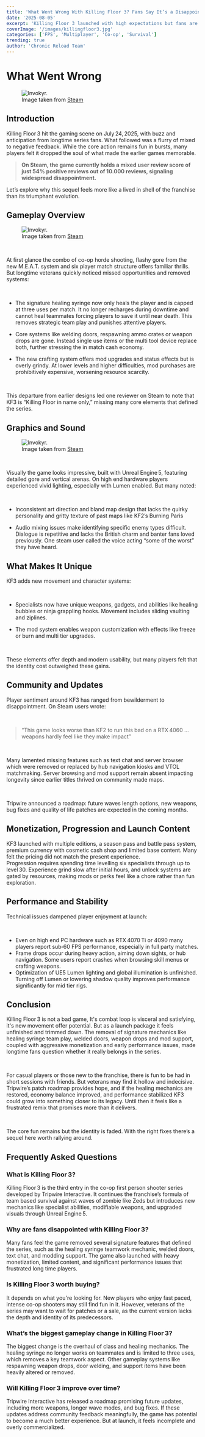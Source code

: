 ```yaml
---
title: 'What Went Wrong With Killing Floor 3? Fans Say It’s a Disappointing Mess'
date: '2025-08-05'
excerpt: 'Killing Floor 3 launched with high expectations but fans are calling it disappointing. Missing core features, performance issues, and aggressive monetization have left longtime players frustrated. Here’s what went wrong, and whether Tripwire can turn it around.'
coverImage: '/images/killingfloor3.jpg'
categories: ['FPS', 'Multiplayer', 'Co-op', 'Survival']
trending: true
author: 'Chronic Reload Team'
---
```

 
# What Went Wrong

<figure className="text-center">
  <img src="/images/killingfloor3-2.jpg" alt="Invokyr." className="mx-auto max-w-full" />
  <figcaption className="text-sm text-gray-500 mt-2">
    <span className="italic">Image taken from <a href="https://store.steampowered.com/" target="_blank" rel="noopener noreferrer" className="underline">Steam</a></span>
  </figcaption>
</figure>

## Introduction  
Killing Floor 3 hit the gaming scene on July 24, 2025, with buzz and anticipation from longtime series fans. What followed was a flurry of mixed to negative feedback. 
While the core action remains fun in bursts, many players felt it dropped the soul of what made the earlier games memorable. 

> **On Steam, the game currently holds a mixed user review score of just 54% positive reviews out of 10.000 reviews, signaling widespread disappointment.**

Let’s explore why this sequel feels more like a lived in shell of the franchise than its triumphant evolution.

## Gameplay Overview  
<figure className="text-center">
  <img src="/images/killingfloor3-3.jpg" alt="Invokyr." className="mx-auto max-w-full" />
  <figcaption className="text-sm text-gray-500 mt-2">
    <span className="italic">Image taken from <a href="https://store.steampowered.com/" target="_blank" rel="noopener noreferrer" className="underline">Steam</a></span>
  </figcaption>
</figure>

&nbsp;

At first glance the combo of co-op horde shooting, flashy gore from the new M.E.A.T. system and six player match structure offers familiar thrills. 
But longtime veterans quickly noticed missed opportunities and removed systems:

&nbsp;

- The signature healing syringe now only heals the player and is capped at three uses per match. It no longer recharges during downtime and cannot heal teammates forcing players to save it until near death. This removes strategic team play and punishes attentive players.

- Core systems like welding doors, respawning ammo crates or weapon drops are gone. Instead single use items or the multi tool device replace both, further stressing the in match cash economy.

- The new crafting system offers mod upgrades and status effects but is overly grindy. At lower levels and higher difficulties, mod purchases are prohibitively expensive, worsening resource scarcity.

&nbsp;

This departure from earlier designs led one reviewer on Steam to note that KF3 is “Killing Floor in name only,” missing many core elements that defined the series.

## Graphics and Sound  
<figure className="text-center">
  <img src="/images/killingfloor3-4.jpg" alt="Invokyr." className="mx-auto max-w-full" />
  <figcaption className="text-sm text-gray-500 mt-2">
    <span className="italic">Image taken from <a href="https://store.steampowered.com/" target="_blank" rel="noopener noreferrer" className="underline">Steam</a></span>
  </figcaption>
</figure>

&nbsp;

Visually the game looks impressive, built with Unreal Engine 5, featuring detailed gore and vertical arenas. On high end hardware players experienced vivid lighting, especially with Lumen enabled. But many noted:

&nbsp;

- Inconsistent art direction and bland map design that lacks the quirky personality and gritty texture of past maps like KF2’s Burning Paris

- Audio mixing issues make identifying specific enemy types difficult. Dialogue is repetitive and lacks the British charm and banter fans loved previously. One steam user called the voice acting “some of the worst” they have heard.

## What Makes It Unique  
KF3 adds new movement and character systems:

&nbsp;

- Specialists now have unique weapons, gadgets, and abilities like healing bubbles or ninja grappling hooks. Movement includes sliding vaulting and ziplines.

- The mod system enables weapon customization with effects like freeze or burn and multi tier upgrades.

&nbsp;

These elements offer depth and modern usability, but many players felt that the identity cost outweighed these gains.

## Community and Updates  
Player sentiment around KF3 has ranged from bewilderment to disappointment. On Steam users wrote:

&nbsp;

> “This game looks worse than KF2 to run this bad on a RTX 4060 ... weapons hardly feel like they make impact”

&nbsp;

Many lamented missing features such as text chat and server browser which were removed or replaced by hub navigation kiosks and VTOL matchmaking. Server browsing and mod support remain absent impacting longevity since earlier titles thrived on community made maps.

&nbsp;

Tripwire announced a roadmap: future waves length options, new weapons, bug fixes and quality of life patches are expected in the coming months.

## Monetization, Progression and Launch Content  
KF3 launched with multiple editions, a season pass and battle pass system, premium currency with cosmetic cash shop and limited base content. Many felt the pricing did not match the present experience.  
Progression requires spending time levelling six specialists through up to level 30. Experience grind slow after initial hours, and unlock systems are gated by resources, making mods or perks feel like a chore rather than fun exploration.

## Performance and Stability  
Technical issues dampened player enjoyment at launch:

&nbsp;

- Even on high end PC hardware such as RTX 4070 Ti or 4090 many players report sub‑60 FPS performance, especially in full party matches.
- Frame drops occur during heavy action, aiming down sights, or hub navigation. Some users report crashes when browsing skill menus or crafting weapons.
- Optimization of UE5 Lumen lighting and global illumination is unfinished. Turning off Lumen or lowering shadow quality improves performance significantly for mid tier rigs.

## Conclusion  
Killing Floor 3 is not a bad game, It's combat loop is visceral and satisfying, it's new movement offer potential. But as a launch package it feels unfinished and trimmed down. The removal of signature mechanics like healing syringe team play, welded doors, weapon drops and mod support, coupled with aggressive monetization and early performance issues, made longtime fans question whether it really belongs in the series.

&nbsp;

For casual players or those new to the franchise, there is fun to be had in short sessions with friends. But veterans may find it hollow and indecisive. Tripwire’s patch roadmap provides hope, and if the healing mechanics are restored, economy balance improved, and performance stabilized KF3 could grow into something closer to its legacy. Until then it feels like a frustrated remix that promises more than it delivers.

&nbsp;

The core fun remains but the identity is faded. With the right fixes there’s a sequel here worth rallying around.

## Frequently Asked Questions

### What is Killing Floor 3?

Killing Floor 3 is the third entry in the co-op first person shooter series developed by Tripwire Interactive. It continues the franchise’s formula of team based survival against waves of zombie like Zeds but introduces new mechanics like specialist abilities, modifiable weapons, and upgraded visuals through Unreal Engine 5.

### Why are fans disappointed with Killing Floor 3?

Many fans feel the game removed several signature features that defined the series, such as the healing syringe teamwork mechanic, welded doors, text chat, and modding support. The game also launched with heavy monetization, limited content, and significant performance issues that frustrated long time players.

### Is Killing Floor 3 worth buying?

It depends on what you're looking for. New players who enjoy fast paced, intense co-op shooters may still find fun in it. However, veterans of the series may want to wait for patches or a sale, as the current version lacks the depth and identity of its predecessors.

### What’s the biggest gameplay change in Killing Floor 3?

The biggest change is the overhaul of class and healing mechanics. The healing syringe no longer works on teammates and is limited to three uses, which removes a key teamwork aspect. Other gameplay systems like respawning weapon drops, door welding, and support items have been heavily altered or removed.

### Will Killing Floor 3 improve over time?

Tripwire Interactive has released a roadmap promising future updates, including more weapons, longer wave modes, and bug fixes. If these updates address community feedback meaningfully, the game has potential to become a much better experience. But at launch, it feels incomplete and overly commercialized.